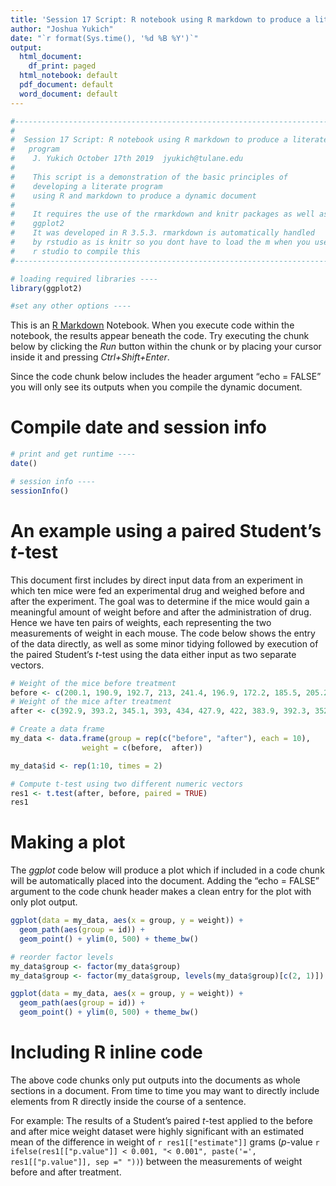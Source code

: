 ```yaml
---
title: 'Session 17 Script: R notebook using R markdown to produce a literate program'
author: "Joshua Yukich"
date: "`r format(Sys.time(), '%d %B %Y')`"
output:
  html_document:
    df_print: paged
  html_notebook: default
  pdf_document: default
  word_document: default
---
```


```r
#----------------------------------------------------------------------------#
#                                                                            #
#  Session 17 Script: R notebook using R markdown to produce a literate      #
#   program                                                                  #
#    J. Yukich October 17th 2019  jyukich@tulane.edu                         #
#                                                                            #
#    This script is a demonstration of the basic principles of               #
#    developing a literate program                                           #
#    using R and markdown to produce a dynamic document                      #
#                                                                            #
#    It requires the use of the rmarkdown and knitr packages as well as      #
#    ggplot2                                                                 #
#    It was developed in R 3.5.3. rmarkdown is automatically handled         #
#    by rstudio as is knitr so you dont have to load the m when you use      #
#    r studio to compile this                                                #
#----------------------------------------------------------------------------#

# loading required libraries ----
library(ggplot2)

#set any other options ----

```


This is an [R Markdown](http://rmarkdown.rstudio.com) Notebook. When you execute code within the notebook, the results appear beneath the code. Try executing the chunk below by clicking the *Run* button within the chunk or by placing your cursor inside it and pressing *Ctrl+Shift+Enter*. 


Since the code chunk below includes the header argument "echo = FALSE" you will only see its outputs when you compile the dynamic document.


# Compile date and session info

```r

# print and get runtime ----
date()

# session info ----
sessionInfo()

```

# An example using a paired Student's *t*-test 

This document first includes by direct input data from an experiment in which ten mice were fed an experimental drug and weighed before and after the experiment. The goal was to determine if the mice would gain a meaningful amount of weight before and after the administration of drug. Hence we have ten pairs of weights, each representing the two measurements of weight in each mouse. The code below shows the entry of the data directly, as well as some minor tidying followed by execution of the paired Student's *t*-test using the data either input as two separate vectors. 


```r
# Weight of the mice before treatment
before <- c(200.1, 190.9, 192.7, 213, 241.4, 196.9, 172.2, 185.5, 205.2, 193.7)
# Weight of the mice after treatment
after <- c(392.9, 393.2, 345.1, 393, 434, 427.9, 422, 383.9, 392.3, 352.2)

# Create a data frame
my_data <- data.frame(group = rep(c("before", "after"), each = 10),
                weight = c(before,  after))

my_data$id <- rep(1:10, times = 2)

# Compute t-test using two different numeric vectors
res1 <- t.test(after, before, paired = TRUE)
res1
```



# Making a plot 

The *ggplot* code below will produce a plot which if included in a code chunk will be automatically placed into the document. Adding the "echo = FALSE" argument to the code chunk header makes a clean entry for the plot with only plot output.

```r
ggplot(data = my_data, aes(x = group, y = weight)) +
  geom_path(aes(group = id)) +
  geom_point() + ylim(0, 500) + theme_bw()
```



```r
# reorder factor levels
my_data$group <- factor(my_data$group)
my_data$group <- factor(my_data$group, levels(my_data$group)[c(2, 1)])

ggplot(data = my_data, aes(x = group, y = weight)) +
  geom_path(aes(group = id)) +
  geom_point() + ylim(0, 500) + theme_bw()
```

# Including R inline code 

The above code chunks only put outputs into the documents as whole sections in a document. From time to time you may want to directly include elements from R directly inside the course of a sentence.

For example: The results of a Student's paired *t*-test applied to the before and after mice weight dataset were highly significant with an estimated mean of the difference in weight of `r res1[["estimate"]]` grams (*p*-value `r ifelse(res1[["p.value"]] < 0.001, "< 0.001", paste('=', res1[["p.value"]], sep =" "))`) between the measurements of weight before and after treatment.

